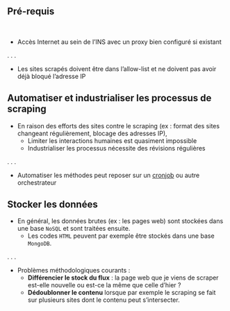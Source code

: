 ## Pré-requis

<br>

- Accès Internet au sein de l'INS avec un proxy bien configuré si existant

. . .

- Les sites scrapés doivent être dans l'allow-list et ne doivent pas avoir déjà bloqué l'adresse IP


## Automatiser et industrialiser les processus de scraping

- En raison des efforts des sites contre le scraping (ex : format des sites changeant régulièrement, blocage des adresses IP),
    + Limiter les interactions humaines est quasiment impossible
    + Industrialiser les processus nécessite des révisions régulières

. . .

- Automatiser les méthodes peut reposer sur un [cronjob](https://kubernetes.io/docs/concepts/workloads/controllers/cron-jobs/) ou autre orchestrateur


## Stocker les données

- En général, les données brutes (ex : les pages web) sont stockées dans une base `NoSQL` et sont traitées ensuite.
    - Les codes `HTML` peuvent par exemple être stockés dans une base `MongoDB`.

. . .

- Problèmes méthodologiques courants :
    - __Différencier le stock du flux__ : la page web que je viens de scraper est-elle nouvelle ou est-ce la même que celle d’hier ?
    - __Dédoublonner le contenu__ lorsque par exemple le scraping se fait sur plusieurs sites dont le contenu peut s'intersecter.
